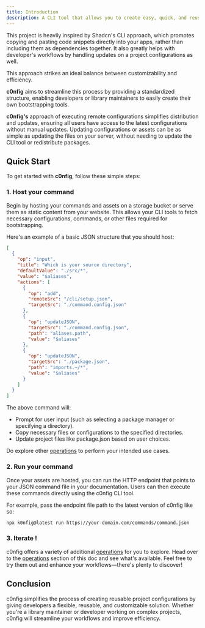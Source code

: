 ```yaml
---
title: Introduction
description: A CLI tool that allows you to create easy, quick, and reusable configurations for various developer tools.
---
```


This project is heavily inspired by Shadcn's CLI approach, which promotes copying and pasting code snippets directly into your apps, rather than including them as dependencies together. It also greatly helps with developer's
workflows by handling updates on a project configurations as well.

This approach strikes an ideal balance between customizability and efficiency.

**c0nfig** aims to streamline this process by providing a standardized structure, enabling developers or library maintainers to easily create their own bootstrapping tools.

**c0nfig's** approach of executing remote configurations simplifies distribution and updates, ensuring all users have access to the latest configurations without manual updates.
Updating configurations or assets can be as simple as updating the files on your server, without needing to update the CLI tool or redistribute packages.

## Quick Start

To get started with **c0nfig**, follow these simple steps:

### 1. Host your command

Begin by hosting your commands and assets on a storage bucket or serve them as static content from your website. This allows your CLI tools to fetch necessary configurations, commands, or other files required for bootstrapping.

Here's an example of a basic JSON structure that you should host:

```json
[
  {
    "op": "input",
    "title": "Which is your source directory",
    "defaultValue": "./src/*",
    "value": "$aliases",
    "actions": [
      {
        "op": "add",
        "remoteSrc": "/cli/setup.json",
        "targetSrc": "./command.config.json"
      },
      {
        "op": "updateJSON",
        "targetSrc": "./command.config.json",
        "path": "aliases.path",
        "value": "$aliases"
      },
      {
        "op": "updateJSON",
        "targetSrc": "./package.json",
        "path": "imports.~/*",
        "value": "$aliases"
      }
    ]
  }
]
```

The above command will:

- Prompt for user input (such as selecting a package manager or specifying a directory).
- Copy necessary files or configurations to the specified directories.
- Update project files like package.json based on user choices.

Do explore other <a href='/docs/operations/add'> operations</a> to perform your intended use cases.

### 2. Run your command

Once your assets are hosted, you can run the HTTP endpoint that points to your JSON command file in your documentation. Users can then execute these commands directly using the c0nfig CLI tool.

For example, pass the endpoint file path to the latest version of c0nfig like so:

```bash
npx k0nfig@latest run https://your-domain.com/commands/command.json
```

### 3. Iterate !

c0nfig offers a variety of additional <a href='/docs/operations/add'> operations</a> for you to explore. Head over to the <a href='/docs/operations/add'> operations</a> section of this doc and see what's available. Feel free to try them out and enhance your workflows—there's plenty to discover!

## Conclusion

c0nfig simplifies the process of creating reusable project configurations by giving developers a flexible, reusable, and customizable solution.
Whether you're a library maintainer or developer working on complex projects, c0nfig will streamline your workflows and improve efficiency.
